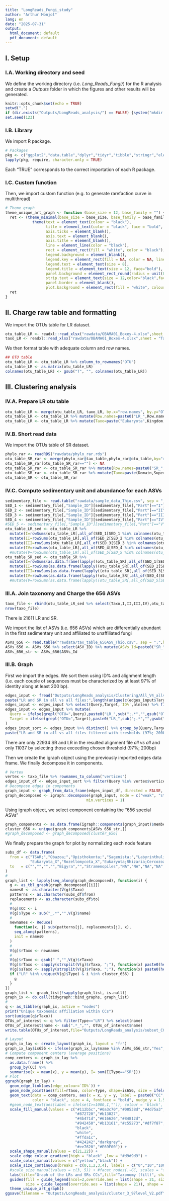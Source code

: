 ---
title: "LongReads_Fungi_study"
author: "Arthur Monjot"
lang: en
date: "2025-07-31"
output:
  html_document: default
  pdf_document: default
---

## I. Setup 
### I.A. Working directory and seed
We define the working directory (i.e. *Long_Reads_Fungi/*) for the R analysis and create a *Outputs* folder in which the figures and other results will be generated.
```{r setup, echo=TRUE, include=TRUE}
knitr::opts_chunk$set(echo = TRUE)
setwd(".")
if (dir.exists("Outputs/LongReads_analysis/") == FALSE) {system("mkdir -p Outputs/LongReads_analysis/")}
set.seed(123)
```

### I.B. Library 
We import R package.
```{r lib, echo=TRUE, message=FALSE, warning=FALSE}
# Packages
pkg <- c("ggplot2","data.table","dplyr","tidyr","tibble","stringr","elementalist","svglite","readxl","igraph","ggraph","tidygraph")
lapply(pkg, require, character.only = TRUE)
```
Each "TRUE" corresponds to the correct importation of each R package. 

### I.C. Custom function 
Then, we import custom function (e.g. to generate rarefaction curve in multithread)
```{r custom function, echo=TRUE, message=FALSE, warning=FALSE}
# Theme graph
theme_unique_art_graph <- function (base_size = 12, base_family = "") {
  ret <- (theme_minimal(base_size = base_size, base_family = base_family) +
            theme(text = element_text(colour = "black"),
                  title = element_text(color = "black", face = "bold", vjust = 0.5, hjust = 0.5),
                  axis.ticks = element_blank(),
                  axis.text = element_blank(),
                  axis.title = element_blank(),
                  line = element_line(color = "black"),
                  rect = element_rect(fill = "white", color = "black"),
                  legend.background = element_blank(),
                  legend.key = element_rect(fill = NA, color = NA, linetype = 0),
                  legend.text = element_text(size = 8),
                  legend.title = element_text(size = 12, face="bold"),
                  panel.background = element_rect_round(radius = unit(0.5, "cm"),fill = "white", color = NULL,size = 1),
                  strip.text = element_text(size = 12,color="black",face="bold",vjust=.5,hjust=.5),
                  panel.border = element_blank(),
                  plot.background = element_rect(fill = "white", colour = "white", linetype = 0)))
  ret
}
```

## II. Charge raw table and formatting
We import the OTUs table for LR dataset.
```{r otu_table_LR, echo=TRUE}
otu_table_LR <- readxl::read_xlsx("rawdata/OBAMA01_Boxes-4.xlsx",sheet = "OtuTable")
taxo_LR <- readxl::read_xlsx("rawdata/OBAMA01_Boxes-4.xlsx",sheet = "Taxonomy")
```

We then format table with adequate column and row names.
```{r formatting, echo=TRUE}
## OTU table
otu_table_LR <- otu_table_LR %>% column_to_rownames("OTU")
otu_table_LR <- as.matrix(otu_table_LR)
colnames(otu_table_LR) <- gsub("T", "", colnames(otu_table_LR))
```

## III. Clustering analysis
### IV.A. Prepare LR otu table
```{r modify otu_table_LR, echo=TRUE}
otu_table_LR <- merge(otu_table_LR, taxo_LR, by.x="row.names", by.y="OTU")
otu_table_LR <- otu_table_LR %>% mutate(Row.names=paste0("LR_",Row.names)) %>% column_to_rownames("Row.names") %>% select(-NegC_2,-TotalAbundance,-Occurrence)
otu_table_LR <- otu_table_LR %>% mutate(Taxo=paste("Eukaryota",Kingdom,Phylum,Class,Order,Family,Genus,Species,sep=";"))
```

### IV.B. Short read data
We import the OTUs table of SR dataset.
```{r otu_table_SR rdata version, echo=TRUE}
phylo_rar <- readRDS("rawdata/phylo_rar.rds")
otu_table_SR_rar <- merge(phylo_rar@tax_table,phylo_rar@otu_table,by="row.names")
otu_table_SR_rar[otu_table_SR_rar==""] <- NA
otu_table_SR_rar <- otu_table_SR_rar %>% mutate(Row.names=paste0("SR_",Row.names)) %>% column_to_rownames("Row.names")
otu_table_SR_rar <- otu_table_SR_rar %>% mutate(Taxo=paste(Domain,Supergroup,Division,Subdivision,Class,Order,Family,Genus,Species,sep=";"))
otu_table_SR <- otu_table_SR_rar
```

### IV.C. Compute sedimentary unit and abundance for each ASVs
```{r charge sediment unit description, echo=TRUE}
sedimentary_file <- read.table("rawdata/sample_data_Thio.csv", sep = ";", header = TRUE)
SED_1 <- sedimentary_file[,"Sample_ID"][sedimentary_file[,"Part"]=="I"]
SED_2 <- sedimentary_file[,"Sample_ID"][sedimentary_file[,"Part"]=="II"]
SED_3 <- sedimentary_file[,"Sample_ID"][sedimentary_file[,"Part"]=="III"]
SED_4 <- sedimentary_file[,"Sample_ID"][sedimentary_file[,"Part"]=="IV"]
#SED_5 <- sedimentary_file[,"Sample_ID"][sedimentary_file[,"Part"]=="V"]
otu_table_LR_sed <- otu_table_LR %>% 
  mutate(I=rowSums(otu_table_LR[,all_of(SED_1[SED_1 %in% colnames(otu_table_LR)])])) %>%
  mutate(II=rowSums(otu_table_LR[,all_of(SED_2[SED_2 %in% colnames(otu_table_LR)])])) %>%
  mutate(III=rowSums(otu_table_LR[,all_of(SED_3[SED_3 %in% colnames(otu_table_LR)])])) %>%
  mutate(IV=rowSums(otu_table_LR[,all_of(SED_4[SED_4 %in% colnames(otu_table_LR)])])) #%>%
  #mutate(V=rowSums(otu_table_LR[,all_of(SED_5[SED_5 %in% colnames(otu_table_LR)])]))
otu_table_SR_sed <- otu_table_SR %>% 
  mutate(I=rowSums(as.data.frame(lapply((otu_table_SR[,all_of(SED_1[SED_1 %in% colnames(otu_table_SR)])]),as.numeric)))) %>%
  mutate(II=rowSums(as.data.frame(lapply((otu_table_SR[,all_of(SED_2[SED_2 %in% colnames(otu_table_SR)])]),as.numeric)))) %>%
  mutate(III=rowSums(as.data.frame(lapply((otu_table_SR[,all_of(SED_3[SED_3 %in% colnames(otu_table_SR)])]),as.numeric)))) %>%
  mutate(IV=rowSums(as.data.frame(lapply((otu_table_SR[,all_of(SED_4[SED_4 %in% colnames(otu_table_SR)])]),as.numeric)))) #%>%
  #mutate(V=rowSums(as.data.frame(lapply((otu_table_SR[,all_of(SED_5[SED_5 %in% colnames(otu_table_SR)])]),as.numeric))))
```

### III.A. Join taxonomy and Charge the 656 ASVs
```{r joint taxonomy, echo=TRUE}
taxo_file <- rbind(otu_table_LR_sed %>% select(Taxo,I,II,III,IV),otu_table_SR_sed %>% select(Taxo,I,II,III,IV))
nrow(taxo_file)
```
There is 21611 LR and SR.

We import the list of ASVs (i.e. 656 ASVs) which are differentially abundant in the first sedimentary unit and affiliated to unaffiliated fungi
```{r charge the 656 differentially abundant ASVs, echo=TRUE}
ASVs_656 <- read.table("rawdata/tax_table_656ASV_Thio.csv", sep = ";",header = TRUE)
ASVs_656 <- ASVs_656 %>% select(ASV_ID) %>% mutate(ASVs_Id=paste0("SR_",ASV_ID))
ASVs_656_str <- ASVs_656$ASVs_Id
```

### III.B. Graph
First we import the edges. We sort them using ID% and alignment length (i.e. each couple of sequences must be characterized by at least 97% of identity along at least 200 bp).
```{r charge edge, echo=TRUE}
edges_input <- fread("Outputs/LongReads_analysis/Clustering/All_V4_allvsall_cover80.tsv", sep = "\t", col.names = c("Query","Target","ID%","alnlen","mism","opens","qlo","qhi","tlo","thi","evalue","bits"))
paste("LR and SR in all vs all files:",length(unique(c(edges_input$Target,edges_input$Query))))
edges_input <- edges_input %>% select(Query,Target,`ID%`,alnlen) %>% filter(`ID%` >= 97 & alnlen >= 200)
edges_input <- edges_input %>% mutate(
  Query = ifelse(grepl("OTU=",Query),paste0("LR_",sub(";.*","",gsub("OTU=","",Query))),paste0("SR_",Query)),
  Target = ifelse(grepl("OTU=",Target),paste0("LR_",sub(";.*","",gsub("OTU=","",Target))),paste0("SR_",Target))
)
edges_input_sort <- edges_input %>% distinct() %>% group_by(Query,Target) %>% summarise(`ID%`=max(`ID%`),alnlen=max(alnlen), .groups = "drop")
paste("LR and SR in all vs all files filtered with tresholds (97%; 200bp):",length(unique(c(edges_input$Target,edges_input$Query))))
```
There are only 22934 SR and LR in the resulted alignment file *all vs all* and only 11037 by selecting those exceeding chosen threshold (97%; 200bp) 

Then we create the igraph object using the previously imported edges data frame. We finally decompose it in components.
```{r prepare igraph object and decompose, echo=TRUE}
# Vertex
vertex <- taxo_file %>% rownames_to_column("vertices")
edges_input_df <- edges_input_sort %>% filter(Query %in% vertex$vertices & Target %in% vertex$vertices)
# Decompose edges in components
graph_input <- graph_from_data_frame(edges_input_df, directed = FALSE, vertices = vertex)
graph_decomposed <- igraph::decompose(graph_input, mode = c("weak", "strong"), max.comps = NA,
                                    min.vertices = 1)
```

Using igraph object, we select component containing the "656 special ASVs"
```{r subset component which contains ASVs_656_str, echo=TRUE}
graph_components <- as.data.frame(igraph::components(graph_input)$membership)
cluster_656 <- unique(graph_components[ASVs_656_str,])
#graph_decomposed <- graph_decomposed[cluster_656]
```

We finally prepare the graph for plot by normalizing each node feature

```{r prepare graph (correct and homogeneize node features), echo=TRUE}
subs_df <- data.frame(
  from = c("TSAR;","Obazoa;","Opisthokonta;","Sagenista;","Labyrinthulidia","Opisthokonta_X;","Straminipila","Fungi_X","Fungi_XX",
           "Eukaryota_X","Rozellomycota_X","Eukaryota;Rhizaria;Cercozoa;Thecofilosea","Stramenopiles;Bacillariophyta"),
  to   = c("","","","","Bigyra","","Stramenopiles","NA","NA","NA","NA","Eukaryota;Rhizaria;Cercozoa;Filosa-Thecofilosea","Stramenopiles;Gyrista;Bacillariophyceae")
)
#
graph_list <- lapply(seq_along(graph_decomposed), function(i) {
  g <- as_tbl_graph(graph_decomposed[[i]])
  names0 <- as.character(V(g)$Taxo)
  patterns <- as.character(subs_df$from)
  replacements <- as.character(subs_df$to)
  #
  V(g)$CC <- i
  V(g)$Type <- sub("_.*","",V(g)$name)
  #
  newnames <- Reduce(
    function(x, j) sub(patterns[j], replacements[j], x),
    seq_along(patterns),
    init = names0
  )
  #
  V(g)$rTaxo <- newnames
  #
  V(g)$rTaxo <- gsub(" ","",V(g)$rTaxo)
  V(g)$rTaxo <- sapply(strsplit(V(g)$rTaxo, ";"), function(x) paste0(head(x, 3), collapse = ";"))
  V(g)$sTaxo <- sapply(strsplit(V(g)$rTaxo, ";"), function(x) paste0(head(x, 2), collapse = ";"))
  if ("LR" %in% unique(V(g)$Type) & i %in% cluster_656) {
    g
  }
})
graph_list <- graph_list[!sapply(graph_list, is.null)]
graph_ix <- do.call(tidygraph::bind_graphs, graph_list)
#
q <- as_tibble(graph_ix, active = "nodes")
print("Unique taxonomic affiliation within CCs")
sort(unique(q$rTaxo))
OTUs_of_interest <- q %>% filter(Type=="LR") %>% select(name)
OTUs_of_interest$name <- sub(".*_","", OTUs_of_interest$name)
write.table(OTUs_of_interest,file="Outputs/LongReads_analysis/subset_CCs_thio_list.txt",col.names = FALSE, row.names = FALSE,quote = FALSE)
```

```{r plot, echo=TRUE, fig.height=10, fig.width=18}
# Layout
graph_ix_lay <- create_layout(graph_ix, layout = "fr")
graph_ix_lay$is656 <- ifelse(graph_ix_lay$name %in% ASVs_656_str,"Yes","No")
# Compute component centers (average positions)
comp_centers <- graph_ix_lay %>%
  as.data.frame() %>%
  group_by(CC) %>%
  summarise(x = mean(x), y = mean(y), I= sum(I[Type=="SR"]))
# Plot
ggraph(graph_ix_lay) + 
  geom_edge_link(aes(edge_colour=`ID%`)) + 
  geom_node_point(aes(fill=rTaxo, color=Type, shape=is656, size = ifelse(I==0,0,log10(I)))) +
  geom_text(data = comp_centers, aes(x = x, y = y, label = paste0("CC", CC, " n=",I)),
            color = "black", size = 4, fontface = "bold", nudge_y = 1.5,nudge_x = 1) +
  #geom_node_text(aes(label = ifelse(I>=1000,I,"")), colour = 'black', nudge_x = 1, nudge_y = 1) + 
  scale_fill_manual(values = c("#112b5c","#0a3c70","#00538d","#4d75a3","#7da2c2","lightblue",
                               "#872720","#b13027",
                               "#4b471d","#616626","#84812d",
                               "#942450","#b13161","#c55273","#df7f87",#"#e7aea9",
                               "black",
                               "white",
                               "#ffda1c",
                               "#424242","darkgrey",
                               "#ee7620","#E69F00")) +
  scale_shape_manual(values = c(21,22)) + 
  scale_edge_colour_gradient(high = "black" ,low = "#d9d9d9") +
  scale_color_manual(values = c("yellow","black")) + 
  scale_size_continuous(breaks = c(0,1,2,3,4), labels = c("0","10","100","1000","10000")) +
  #scale_size_manual(values = c(3, 5)) + #facet_nodes(.~CC, scales = "free",ncol = 4) + 
  labs(title="Graph of the LRs and SRs CCs",fill="Taxonomy (fill)", shape = "Included among the 656 un. Fungal ASVs (shape)", size = "Abundance in Sedimentary unit I (size)", color = "Technology (color)") + 
  guides(fill = guide_legend(ncol=2,override.aes = list(shape = 21, size = 4)), color = guide_legend(override.aes = list(shape = 21, size = 4, fill = "grey")),
         size = guide_legend(override.aes = list(shape = 21)), shape = guide_legend(override.aes = list(size = 4))) + 
  theme_unique_art_graph()
ggsave(filename = "Outputs/LongReads_analysis/cluster_3_97level_V2.pdf",width=18,height=10)
```